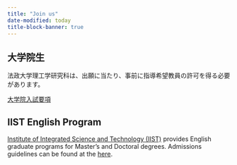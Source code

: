 ```yaml
---
title: "Join us"
date-modified: today
title-block-banner: true
---
```


<!-- table of contents -->

<!-- - [Join us](#join-us)
  - [English](#english)
  - [中文](#中文)
  - [日本語](#日本語) -->

<!-- ## 学部3年生

[法政大学 理工学部 経営システム工学科](https://ise-hp.ws.hosei.ac.jp/)の学部3年生は -->

## 大学院生

法政大学理工学研究科は、出願に当たり、事前に指導希望教員の許可を得る必要があります。

[大学院入試要項](https://www.hosei.ac.jp/gs/jukensei/applicationguidelines/)

## IIST English Program

[Institute of Integrated Science and Technology (IIST)](https://iist.hosei.ac.jp) provides English
graduate programs for Master's and Doctoral degrees. Admissions guidelines can be found at the [here](https://iist.hosei.ac.jp/admission/).


<!-- ## 中文     

法政大学理工学研究科提供硕士学位和博士学位项目。欢迎有以下专业背景或研究兴趣的学生申请加入本研究室：

- 管理科学与工程
- 计算机科学技术
- 系统科学
- 控制科学与工程

项目详情请参考以下链接：

- 日语项目：[大学院入試要項](https://www.hosei.ac.jp/gs/jukensei/applicationguidelines/)
- 英语项目：[Institute of Integrated Science and Technology (IIST)](https://iist.hosei.ac.jp)

在提交正式申请之前，请通过电子邮件联系 [liu@hosei.ac.jp](mailto:liu@hosei.ac.jp)，并附上以下材料：

1. 个人简历
2. 成绩单
3. 英语能力证明（TOEFL, IELTS, TOEIC等）
4. 日语能力证明（如有）
5. 研究计划书
6. 毕业论文（如有）
7. 其他你认为有助于申请的材料（如科研论文，竞赛获奖，编程作品等）
8. 在线面谈或研究室访问可能的时间  -->

